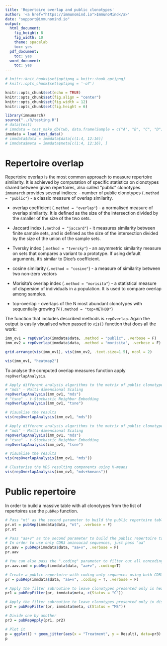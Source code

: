 ```yaml
---
title: 'Repertoire overlap and public clonotypes'
author: '<a href="https://immunomind.io">ImmunoMind</a>'
date: "support@immunomind.io"
output:
  html_document:
    fig_height: 8
    fig_width: 10
    theme: spacelab
    toc: yes
  pdf_document:
    toc: yes
  word_document:
    toc: yes
---
```



<!--
%\VignetteEngine{knitr::rmarkdown}
%\VignetteIndexEntry{Introduction to immunarch}
%\VignettePackage{immunarch}
-->



```r
# knitr::knit_hooks$set(optipng = knitr::hook_optipng)
# knitr::opts_chunk$set(optipng = '-o7')

knitr::opts_chunk$set(echo = TRUE)
knitr::opts_chunk$set(fig.align = "center")
knitr::opts_chunk$set(fig.width = 12)
knitr::opts_chunk$set(fig.height = 6)

library(immunarch)
source("../R/testing.R")
# data(test)
# immdata = test_make_db(twb, data.frame(Sample = c("A", "B", "C", "D"), Twin = c("TwA", "TwA", "TwB", "TwB"), stringsAsFactors = F))
immdata = load_test_data()
# immdata$data = immdata$data[c(1:4, 12:16)]
# immdata$meta = immdata$meta[c(1:4, 12:16), ]
```

# Repertoire overlap
Repertoire overlap is the most common approach to measure repertoire similarity. It is achieved by computation of specific statistics on clonotypes shared between given repertoires, also called "public" clonotypes. `immunarch` provides several indices: 
- number of public clonotypes (`.method = "public"`) - a classic measure of overlap similarity.

- overlap coefficient (`.method = "overlap"`) - a normalised measure of overlap similarity. It is defined as the size of the intersection divided by the smaller of the size of the two sets.

- Jaccard index (`.method = "jaccard"`) - it measures similarity between finite sample sets, and is defined as the size of the intersection divided by the size of the union of the sample sets.

- Tversky index (`.method = "tversky"`) - an asymmetric similarity measure on sets that compares a variant to a prototype. If using default arguments, it's similar to Dice's coefficient.

- cosine similarity (`.method = "cosine"`) - a measure of similarity between two non-zero vectors

- Morisita's overlap index (`.method = "morisita"`) - a statistical measure of dispersion of individuals in a population. It is used to compare overlap among samples.

- top-overlap - overlaps of the N most abundant clonotypes with sequentially growing N (`.method = "top+METHOD"`)

The function that includes described methods is `repOverlap`. Again the output is easily visualised when passed to `vis()` function that does all the work:

```r
imm_ov1 = repOverlap(immdata$data, .method = "public", .verbose = F)
imm_ov2 = repOverlap(immdata$data, .method = "morisita", .verbose = F)

grid.arrange(vis(imm_ov1), vis(imm_ov2, .text.size=1.5), ncol = 2)

vis(imm_ov1, "heatmap2")
```

<!---
Top-overlap [Work in Progress]
```r
warning("TODO")
```
-->

To analyse the computed overlap measures function apply `repOverlapAnalysis`.
```r
# Apply different analysis algorithms to the matrix of public clonotypes:
# "mds" - Multi-dimensional Scaling
repOverlapAnalysis(imm_ov1, "mds")
# "tsne" - t-Stochastic Neighbor Embedding
repOverlapAnalysis(imm_ov1, "tsne")

# Visualise the results
vis(repOverlapAnalysis(imm_ov1, "mds"))
```

```r
# Apply different analysis algorithms to the matrix of public clonotypes:
# "mds" - Multi-dimensional Scaling
repOverlapAnalysis(imm_ov1, "mds")
# "tsne" - t-Stochastic Neighbor Embedding
repOverlapAnalysis(imm_ov1, "tsne")

# Visualise the results
vis(repOverlapAnalysis(imm_ov1, "mds"))

# Clusterise the MDS resulting components using K-means
vis(repOverlapAnalysis(imm_ov1, "mds+kmeans"))
```

# Public repertoire
In order to build a massive table with all clonotypes from the list of repertoires use the `pubRep` function.
```r
# Pass "nt" as the second parameter to build the public repertoire table using CDR3 nucleotide sequences
pr.nt = pubRep(immdata$data, "nt", .verbose = F)
pr.nt
```

```r
# Pass "aa+v" as the second parameter to build the public repertoire table using CDR3 aminoacid sequences and V alleles
# In order to use only CDR3 aminoacid sequences, just pass "aa"
pr.aav = pubRep(immdata$data, "aa+v", .verbose = F)
pr.aav
```

```r
# You can also pass the ".coding" parameter to filter out all noncoding sequences first:
pr.aav.cod = pubRep(immdata$data, "aa+v", .coding=T)
```

```r
# Create a public repertoire with coding-only sequences using both CDR3 amino acid sequences and V genes
pr = pubRep(immdata$data, "aa+v", .coding = T, .verbose = F)

# Apply the filter subroutine to leave clonotypes presented only in healthy individuals
pr1 = pubRepFilter(pr, immdata$meta, c(Status = "C"))

# Apply the filter subroutine to leave clonotypes presented only in diseased individuals
pr2 = pubRepFilter(pr, immdata$meta, c(Status = "MS"))

# Divide one by another
pr3 = pubRepApply(pr1, pr2)

# Plot it
p = ggplot() + geom_jitter(aes(x = "Treatment", y = Result), data=pr3)
p
```
